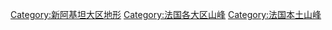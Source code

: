 [[Category:新阿基坦大区地形|Category:新阿基坦大区地形]]
[[Category:法国各大区山峰|Category:法国各大区山峰]]
[[Category:法国本土山峰|Category:法国本土山峰]]